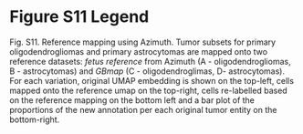 # Figure S11 Legend {.unnumbered}

Fig. S11. Reference mapping using Azimuth. Tumor subsets for primary oligodendrogliomas and primary astrocytomas are mapped onto two reference datasets: *fetus reference* from Azimuth (A - oligodendrogliomas, B - astrocytomas) and *GBmap* (C - oligodendroglimas, D- astrocytomas). For each variation, original UMAP embedding is shown on the top-left, cells mapped onto the reference umap on the top-right, cells re-labelled based on the reference mapping on the bottom left and a bar plot of the proportions of the new annotation per each original tumor entity on the bottom-right.